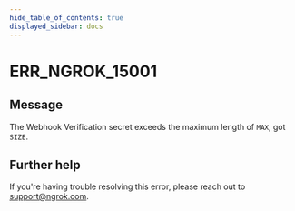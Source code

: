 ```yaml
---
hide_table_of_contents: true
displayed_sidebar: docs
---
```



# ERR_NGROK_15001

## Message

The Webhook Verification secret exceeds the maximum length of `MAX`, got `SIZE`.

<ErrorDetails error="err_ngrok_15001" />

## Further help

If you're having trouble resolving this error, please reach out to [support@ngrok.com](mailto:support@ngrok.com?subject=Help%20with%20ERR_NGROK_15001).
